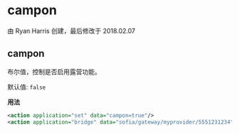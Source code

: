 # campon 

由 Ryan Harris 创建，最后修改于 2018.02.07

## campon

布尔值，控制是否启用露营功能。

默认值: `false`

**用法**

```xml
<action application="set" data="campon=true"/>
<action application="bridge" data="sofia/gateway/myprovider/5551231234"/>
```